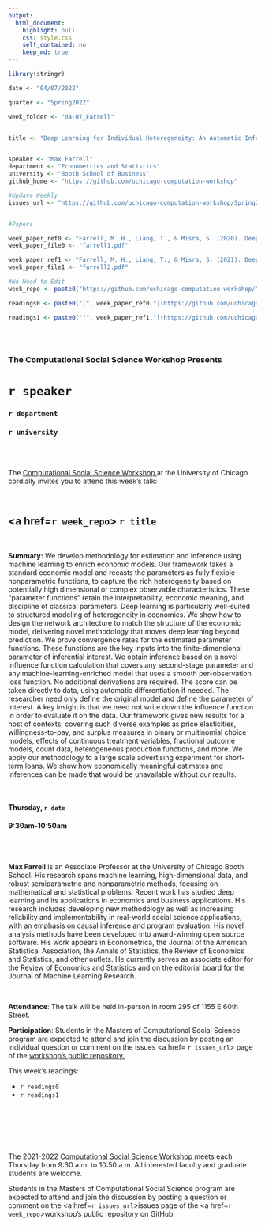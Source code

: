 ```yaml
---
output:
  html_document:
    highlight: null
    css: style.css
    self_contained: no
    keep_md: true
---
```


```r
library(stringr)

date <- "04/07/2022"

quarter <- "Spring2022"

week_folder <- "04-07_Farrell"


title <- "Deep Learning for Individual Heterogeneity: An Automatic Inference Framework"


speaker <- "Max Farrell"
department <- "Econometrics and Statistics"
university <- "Booth School of Business"
github_home <- "https://github.com/uchicago-computation-workshop"

#Update Weekly
issues_url <- "https://github.com/uchicago-computation-workshop/Spring2022/issues/2"


#Papers

week_paper_ref0 <- "Farrell, M. H., Liang, T., & Misra, S. (2020). Deep learning for individual heterogeneity: an automatic inference framework. arXiv preprint arXiv:2010.14694."
week_paper_file0 <- "farrell1.pdf"

week_paper_ref1 <- "Farrell, M. H., Liang, T., & Misra, S. (2021). Deep neural networks for estimation and inference. Econometrica, 89(1), 181-213."
week_paper_file1 <- "farrell2.pdf"

#No Need to Edit
week_repo <- paste0("https://github.com/uchicago-computation-workshop/",quarter,"/tree/master/",week_folder)

readings0 <- paste0("[", week_paper_ref0,"](https://github.com/uchicago-computation-workshop/",quarter,"/blob/master/", week_folder,"/",week_paper_file0,")")

readings1 <- paste0("[", week_paper_ref1,"](https://github.com/uchicago-computation-workshop/",quarter,"/blob/master/", week_folder,"/",week_paper_file1,")")



```



<br>

<h3 class=pfblock-header> The Computational Social Science Workshop Presents </h3>

<h1 class=pfblock-header3> `r speaker`</h1>
<h3 class=pfblock-header3> `r department` </h3>
<h3 class=pfblock-header3> `r university` </h3>

<br><br>



<p class=pfblock-header3>The <a href="https://macss.uchicago.edu/content/computation-workshop"> Computational Social Science Workshop </a> at the University of Chicago cordially invites you to attend this week's talk:</p>



<br>

<div class=pfblock-header3>
<h2 class=pfblock-header>
  <a href=`r week_repo`> `r title` </a>
</h2>

<br>
</div>



<p class=footertext2>

**Summary:** We develop methodology for estimation and inference using machine learning to enrich economic models. Our framework takes a standard economic model and recasts the parameters as fully flexible nonparametric functions, to capture the rich heterogeneity based on potentially high dimensional or complex observable characteristics. These "parameter functions" retain the interpretability, economic meaning, and discipline of classical parameters. Deep learning is particularly well-suited to structured modeling of heterogeneity in economics. We show how to design the network architecture to match the structure of the economic model, delivering novel methodology that moves deep learning beyond prediction. We prove convergence rates for the estimated parameter functions. These functions are the key inputs into the finite-dimensional parameter of inferential interest. We obtain inference based on a novel influence function calculation that covers any second-stage parameter and any machine-learning-enriched model that uses a smooth per-observation loss function. No additional derivations are required. The score can be taken directly to data, using automatic differentiation if needed. The researcher need only define the original model and define the parameter of interest. A key insight is that we need not write down the influence function in order to evaluate it on the data. Our framework gives new results for a host of contexts, covering such diverse examples as price elasticities, willingness-to-pay, and surplus measures in binary or multinomial choice models, effects of continuous treatment variables, fractional outcome models, count data, heterogeneous production functions, and more. We apply our methodology to a large scale advertising experiment for short-term loans. We show how economically meaningful estimates and inferences can be made that would be unavailable without our results.

</p>

<br>

<h4 class=pfblock-header3> Thursday, `r date` </h4>
<h4 class=pfblock-header3> 9:30am-10:50am </h4>

<br><br>

<p class=footertext2>

**Max Farrell** is an Associate Professor at the University of Chicago Booth School. His research spans machine learning, high-dimensional data, and robust semiparametric and nonparametric methods, focusing on mathematical and statistical problems. Recent work has studied deep learning and its applications in economics and business applications. His research includes developing new methodology as well as increasing reliability and implementability in real-world social science applications, with an emphasis on causal inference and program evaluation. His novel analysis methods have been developed into award-winning open source software. His work appears in Econometrica, the Journal of the American Statistical Association, the Annals of Statistics, the Review of Economics and Statistics, and other outlets. He currently serves as associate editor for the Review of Economics and Statistics and on the editorial board for the Journal of Machine Learning Research.

</p>

<br>

<p class=footertext2>

**Attendance**: The talk will be held in-person in room 295 of 1155 E 60th Street.
</p>

<p class=footertext2>

**Participation**: Students in the Masters of Computational Social Science program are expected to attend and join the discussion by posting an individual question or comment on the issues <a href= `r issues_url`> page </a> of the <a href="https://github.com/uchicago-computation-workshop"> workshop's public repository.</a>

This week's readings:

- `r readings0`
- `r readings1`


<br>

<br><br>

---

<p class=footertext> The 2021-2022 <a href="https://macss.uchicago.edu/content/computation-workshop"> Computational Social Science Workshop </a> meets each Thursday from 9:30 a.m. to 10:50 a.m. All interested faculty and graduate students are welcome.</p>



<p class=footertext>Students in the Masters of Computational Social Science program are expected to attend and join the discussion by posting a question or comment on the <a href=`r issues_url`>issues page</a> of the <a href=`r week_repo`>workshop's public repository on GitHub.</a></p>
